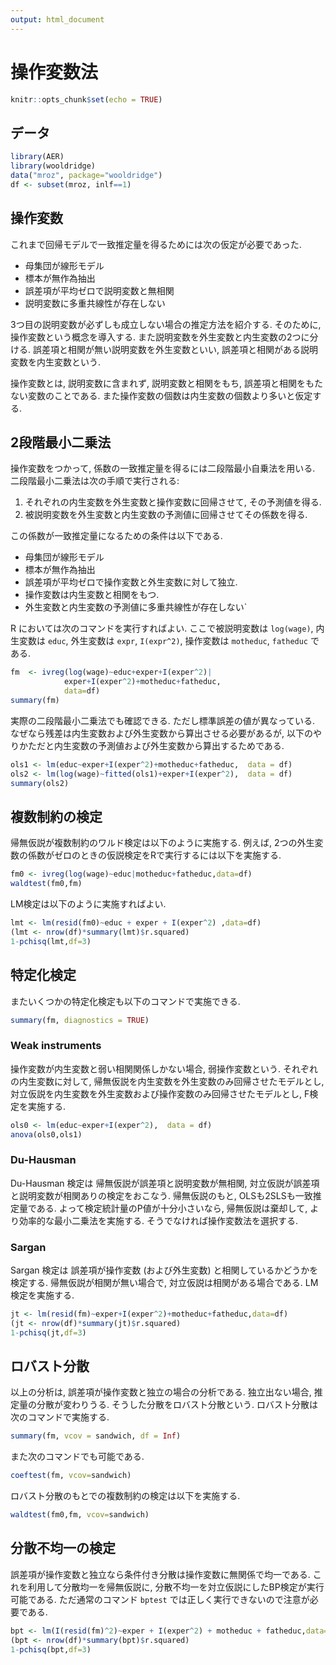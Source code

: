 ```yaml
---
output: html_document
---
```

# 操作変数法

```r
knitr::opts_chunk$set(echo = TRUE)
```

## データ
```r
library(AER)
library(wooldridge)
data("mroz", package="wooldridge")
df <- subset(mroz, inlf==1)
```

## 操作変数
これまで回帰モデルで一致推定量を得るためには次の仮定が必要であった.

+ 母集団が線形モデル
+ 標本が無作為抽出
+ 誤差項が平均ゼロで説明変数と無相関
+ 説明変数に多重共線性が存在しない

3つ目の説明変数が必ずしも成立しない場合の推定方法を紹介する.
そのために, 操作変数という概念を導入する.
また説明変数を外生変数と内生変数の2つに分ける.
誤差項と相関が無い説明変数を外生変数といい,
誤差項と相関がある説明変数を内生変数という.

操作変数とは, 説明変数に含まれず, 説明変数と相関をもち, 誤差項と相関をもたない変数のことである.
また操作変数の個数は内生変数の個数より多いと仮定する.

## 2段階最小二乗法
操作変数をつかって, 係数の一致推定量を得るには二段階最小自乗法を用いる.
二段階最小二乗法は次の手順で実行される:

1. それぞれの内生変数を外生変数と操作変数に回帰させて, その予測値を得る.
2. 被説明変数を外生変数と内生変数の予測値に回帰させてその係数を得る.

この係数が一致推定量になるための条件は以下である.

+ 母集団が線形モデル
+ 標本が無作為抽出
+ 誤差項が平均ゼロで操作変数と外生変数に対して独立.
+ 操作変数は内生変数と相関をもつ.
+ 外生変数と内生変数の予測値に多重共線性が存在しない`

R においては次のコマンドを実行すればよい.
ここで被説明変数は `log(wage)`,
内生変数は `educ`, 外生変数は `expr`, `I(expr^2)`,
操作変数は `motheduc`, `fatheduc` である.

```r
fm  <- ivreg(log(wage)~educ+exper+I(exper^2)|
            exper+I(exper^2)+motheduc+fatheduc,
            data=df)
summary(fm)
```

実際の二段階最小二乗法でも確認できる.
ただし標準誤差の値が異なっている.
なぜなら残差は内生変数および外生変数から算出させる必要があるが,
以下のやりかただと内生変数の予測値および外生変数から算出するためである.

```r
ols1 <- lm(educ~exper+I(exper^2)+motheduc+fatheduc,  data = df)
ols2 <- lm(log(wage)~fitted(ols1)+exper+I(exper^2),  data = df)
summary(ols2)
```

## 複数制約の検定

帰無仮説が複数制約のワルド検定は以下のように実施する.
例えば, 2つの外生変数の係数がゼロのときの仮説検定をRで実行するには以下を実施する.

```r
fm0 <- ivreg(log(wage)~educ|motheduc+fatheduc,data=df)
waldtest(fm0,fm)
```

LM検定は以下のように実施すればよい.
```r
lmt <- lm(resid(fm0)~educ + exper + I(exper^2) ,data=df)
(lmt <- nrow(df)*summary(lmt)$r.squared)
1-pchisq(lmt,df=3)
```

## 特定化検定
またいくつかの特定化検定も以下のコマンドで実施できる.
```r
summary(fm, diagnostics = TRUE)
```

### Weak instruments
操作変数が内生変数と弱い相関関係しかない場合, 弱操作変数という.
それぞれの内生変数に対して, 
帰無仮説を内生変数を外生変数のみ回帰させたモデルとし,
対立仮説を内生変数を外生変数および操作変数のみ回帰させたモデルとし, F検定を実施する.
```r
ols0 <- lm(educ~exper+I(exper^2),  data = df)
anova(ols0,ols1)
```

### Du-Hausman
Du-Hausman 検定は
帰無仮説が誤差項と説明変数が無相関, 対立仮説が誤差項と説明変数が相関ありの検定をおこなう.
帰無仮説のもと, OLSも2SLSも一致推定量である.
よって検定統計量のP値が十分小さいなら,
帰無仮説は棄却して, より効率的な最小二乗法を実施する.
そうでなければ操作変数法を選択する.

### Sargan
Sargan 検定は
誤差項が操作変数 (および外生変数) と相関しているかどうかを検定する.
帰無仮説が相関が無い場合で, 対立仮説は相関がある場合である.
LM検定を実施する.
```r
jt <- lm(resid(fm)~exper+I(exper^2)+motheduc+fatheduc,data=df)
(jt <- nrow(df)*summary(jt)$r.squared)
1-pchisq(jt,df=3)
```


## ロバスト分散
以上の分析は, 誤差項が操作変数と独立の場合の分析である.
独立出ない場合, 推定量の分散が変わりうる.
そうした分散をロバスト分散という.
ロバスト分散は次のコマンドで実施する.
```r
summary(fm, vcov = sandwich, df = Inf)
```

また次のコマンドでも可能である.
```r
coeftest(fm, vcov=sandwich)
```

ロバスト分散のもとでの複数制約の検定は以下を実施する.
```r
waldtest(fm0,fm, vcov=sandwich)
```


## 分散不均一の検定
誤差項が操作変数と独立なら条件付き分散は操作変数に無関係で均一である.
これを利用して分散均一を帰無仮説に, 分散不均一を対立仮説にしたBP検定が実行可能である.
ただ通常のコマンド `bptest` では正しく実行できないので注意が必要である.

```r
bpt <- lm(I(resid(fm)^2)~exper + I(exper^2) + motheduc + fatheduc,data=df)
(bpt <- nrow(df)*summary(bpt)$r.squared)
1-pchisq(bpt,df=3)
```


